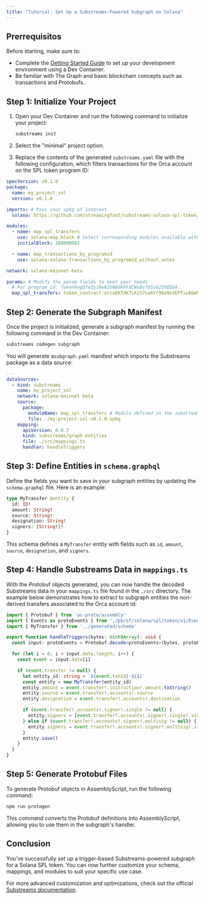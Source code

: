 ```yaml
---
title: "Tutorial: Set Up a Substreams-Powered Subgraph on Solana"
---
```


## Prerrequisitos

Before starting, make sure to:

- Complete the [Getting Started Guide](https://github.com/streamingfast/substreams-starter) to set up your development environment using a Dev Container.
- Be familiar with The Graph and basic blockchain concepts such as transactions and Protobufs.

## Step 1: Initialize Your Project

<VideoEmbed youtube="satdwdbvzAQ" />

1. Open your Dev Container and run the following command to initialize your project:

   ```bash
   substreams init
   ```

2. Select the "minimal" project option.

3. Replace the contents of the generated `substreams.yaml` file with the following configuration, which filters transactions for the Orca account on the SPL token program ID:

```yaml
specVersion: v0.1.0
package:
  name: my_project_sol
  version: v0.1.0

imports: # Pass your spkg of interest
  solana: https://github.com/streamingfast/substreams-solana-spl-token/raw/master/tokens/solana-spl-token-v0.1.0.spkg

modules:
  - name: map_spl_transfers
    use: solana:map_block # Select corresponding modules available within your spkg
    initialBlock: 260000082

  - name: map_transactions_by_programid
    use: solana:solana:transactions_by_programid_without_votes

network: solana-mainnet-beta

params: # Modify the param fields to meet your needs
  # For program_id: TokenkegQfeZyiNwAJbNbGKPFXCWuBvf9Ss623VQ5DA
  map_spl_transfers: token_contract:orcaEKTdK7LKz57vaAYr9QeNsVEPfiu6QeMU1kektZE
```

## Step 2: Generate the Subgraph Manifest

Once the project is initialized, generate a subgraph manifest by running the following command in the Dev Container:

```bash
substreams codegen subgraph
```

You will generate a`subgraph.yaml` manifest which imports the Substreams package as a data source:

```yaml
---
dataSources:
  - kind: substreams
    name: my_project_sol
    network: solana-mainnet-beta
    source:
      package:
        moduleName: map_spl_transfers # Module defined in the substreams.yaml
        file: ./my-project-sol-v0.1.0.spkg
    mapping:
      apiVersion: 0.0.7
      kind: substreams/graph-entities
      file: ./src/mappings.ts
      handler: handleTriggers
```

## Step 3: Define Entities in `schema.graphql`

Define the fields you want to save in your subgraph entities by updating the `schema.graphql` file. Here is an example:

```graphql
type MyTransfer @entity {
  id: ID!
  amount: String!
  source: String!
  designation: String!
  signers: [String!]!
}
```

This schema defines a `MyTransfer` entity with fields such as `id`, `amount`, `source`, `designation`, and `signers`.

## Step 4: Handle Substreams Data in `mappings.ts`

With the Protobuf objects generated, you can now handle the decoded Substreams data in your `mappings.ts` file found in the `./src` directory. The example below demonstrates how to extract to subgraph entities the non-derived transfers associated to the Orca account id:

```ts
import { Protobuf } from 'as-proto/assembly'
import { Events as protoEvents } from './pb/sf/solana/spl/token/v1/Events'
import { MyTransfer } from '../generated/schema'

export function handleTriggers(bytes: Uint8Array): void {
  const input: protoEvents = Protobuf.decode<protoEvents>(bytes, protoEvents.decode)

  for (let i = 0; i < input.data.length; i++) {
    const event = input.data[i]

    if (event.transfer != null) {
      let entity_id: string = `${event.txnId}-${i}`
      const entity = new MyTransfer(entity_id)
      entity.amount = event.transfer!.instruction!.amount.toString()
      entity.source = event.transfer!.accounts!.source
      entity.designation = event.transfer!.accounts!.destination

      if (event.transfer!.accounts!.signer!.single != null) {
        entity.signers = [event.transfer!.accounts!.signer!.single!.signer]
      } else if (event.transfer!.accounts!.signer!.multisig != null) {
        entity.signers = event.transfer!.accounts!.signer!.multisig!.signers
      }
      entity.save()
    }
  }
}
```

## Step 5: Generate Protobuf Files

To generate Protobuf objects in AssemblyScript, run the following command:

```bash
npm run protogen
```

This command converts the Protobuf definitions into AssemblyScript, allowing you to use them in the subgraph's handler.

## Conclusion

You’ve successfully set up a trigger-based Substreams-powered subgraph for a Solana SPL token. You can now further customize your schema, mappings, and modules to suit your specific use case.

For more advanced customization and optimizations, check out the official [Substreams documentation](https://substreams.streamingfast.io/tutorials/solana).
